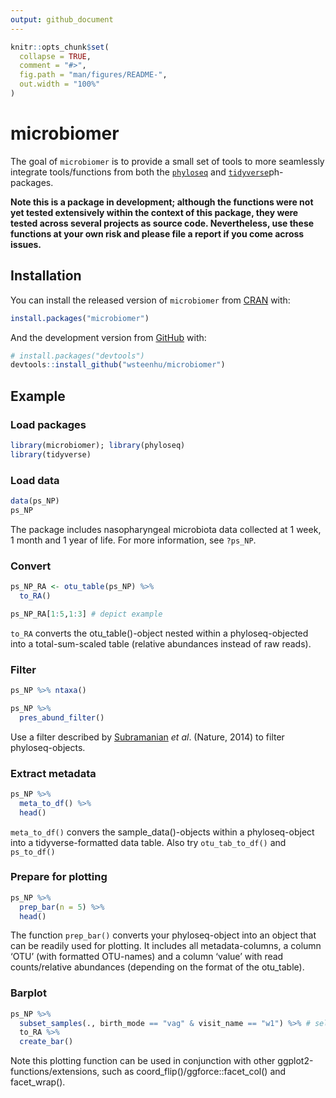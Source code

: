 ```yaml
---
output: github_document
---
```


<!-- README.md is generated from README.Rmd. Please edit that file -->

```r
knitr::opts_chunk$set(
  collapse = TRUE,
  comment = "#>",
  fig.path = "man/figures/README-",
  out.width = "100%"
)
```

# microbiomer

<!-- badges: start -->
<!-- badges: end -->

The goal of `microbiomer` is to provide a small set of tools to more seamlessly integrate tools/functions from both the [`phyloseq`](https://joey711.github.io/phyloseq/) and [`tidyverse`](https://www.tidyverse.org)ph-packages.

**Note this is a package in development; although the functions were not yet tested extensively within the context of this package, they were tested across several projects as source code. Nevertheless, use these functions at your own risk and please file a report if you come across issues.**

## Installation

You can install the released version of `microbiomer` from [CRAN](https://CRAN.R-project.org) with:

``` r
install.packages("microbiomer")
```

And the development version from [GitHub](https://github.com/) with:

``` r
# install.packages("devtools")
devtools::install_github("wsteenhu/microbiomer")
```
## Example

### Load packages

```r
library(microbiomer); library(phyloseq)
library(tidyverse)
```

### Load data

```r
data(ps_NP)
ps_NP
```

The package includes nasopharyngeal microbiota data collected at 1 week, 1 month and 1 year of life. For more information, see `?ps_NP`.

### Convert

```r
ps_NP_RA <- otu_table(ps_NP) %>%
  to_RA() 

ps_NP_RA[1:5,1:3] # depict example
```

`to_RA` converts the otu_table()-object nested within a phyloseq-objected into a total-sum-scaled table (relative abundances instead of raw reads).

### Filter

```r
ps_NP %>% ntaxa()

ps_NP %>%
  pres_abund_filter()
```

Use a filter described by [Subramanian](https://www.nature.com/articles/nature13421) _et al_. (Nature, 2014) to filter phyloseq-objects.

### Extract metadata

```r
ps_NP %>%
  meta_to_df() %>%
  head()
```

`meta_to_df()` convers the sample_data()-objects within a phyloseq-object into a tidyverse-formatted data table. Also try `otu_tab_to_df()` and `ps_to_df()`

### Prepare for plotting

```r
ps_NP %>%
  prep_bar(n = 5) %>%
  head()
```

The function `prep_bar()` converts your phyloseq-object into an object that can be readily used for plotting. It includes all metadata-columns, a column 'OTU' (with formatted OTU-names) and a column 'value' with read counts/relative abundances (depending on the format of the otu_table).

### Barplot

```r
ps_NP %>% 
  subset_samples(., birth_mode == "vag" & visit_name == "w1") %>% # select samples
  to_RA %>%
  create_bar()
```

Note this plotting function can be used in conjunction with other ggplot2-functions/extensions, such as coord_flip()/ggforce::facet_col() and facet_wrap().
